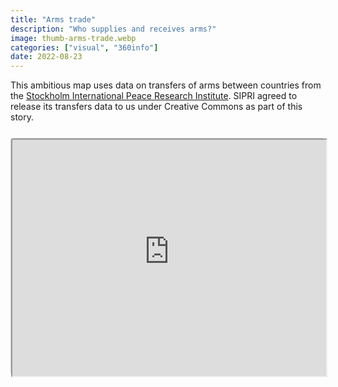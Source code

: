 ```yaml
---
title: "Arms trade"
description: "Who supplies and receives arms?"
image: thumb-arms-trade.webp
categories: ["visual", "360info"]
date: 2022-08-23
---
```


This ambitious map uses data on transfers of arms between countries from the [Stockholm International Peace Research Institute](https://sipri.org). SIPRI agreed to release its transfers data to us under Creative Commons as part of this story.

```{=html}
<div style="text-align:center; position: relative; height: 0; padding-bottom: 75%; margin-top: 25px; margin-bottom: 25px; border: 1px solid #cccccc; border-radius: 5px;">
	<iframe style="position: absolute; top: 0; left: 0; width: 100%; height: 100%; background-color: white" src="https://360info-armstrade.pages.dev/importexportmap/?edshare" allowfullscreen></iframe>
</div>
```
